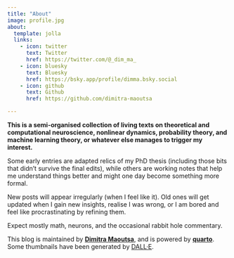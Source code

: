 ```yaml
---
title: "About"
image: profile.jpg
about:
  template: jolla
  links:
    - icon: twitter
      text: Twitter
      href: https://twitter.com/@_dim_ma_
    - icon: bluesky
      text: Bluesky
      href: https://bsky.app/profile/dimma.bsky.social
    - icon: github
      text: Github
      href: https://github.com/dimitra-maoutsa

---
```





**This is a semi-organised collection of living texts on theoretical and computational neuroscience, nonlinear dynamics, probability theory, and machine learning theory, or whatever else manages to trigger my interest. **


Some early entries are adapted relics of my PhD thesis (including those bits that didn’t survive the final edits), while others are working notes that help me understand things better and might one day become something more formal. 


New posts will appear irregularly (when I feel like it). Old ones will get updated when I gain new insights, realise I was wrong, or I am bored and feel like procrastinating by refining them. 


Expect mostly math, neurons, and the occasional rabbit hole commentary.




This blog is maintained by **[Dimitra Maoutsa](https://dimitra-maoutsa.github.io/)**, and is powered by **[quarto](https://quarto.org/)**.
Some thumbnails have been generated by [DALL·E](https://openai.com/index/dall-e/).
